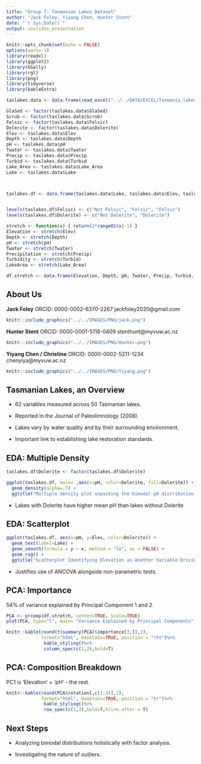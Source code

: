 ```yaml
---
title: "Group 7: Tasmanian Lakes Dataset"
author: "Jack Foley, Yiyang Chen, Hunter Stent"
date: "`r Sys.Date()`"
output: ioslides_presentation
---
```


```r
knitr::opts_chunk$set(echo = FALSE)
options(warn=-1)
library(readxl)
library(ggplot2)
library(GGally)
library(rgl)
library(png) 
library(tidyverse)
library(kableExtra)
```


```r
taslakes.data <- data.frame(read_excel("../../DATA/EXCEL/Tasmania_lakes_recoded.xlsx", sheet = 2))
```

```r
GlaSed <- factor(taslakes.data$GlaSed)
Scrub <- factor(taslakes.data$Scrub)
Felsic <- factor(taslakes.data$Felsic)
Dolerite <- factor(taslakes.data$Dolerite)
Elev <- taslakes.data$Elev
Depth <- taslakes.data$Depth
pH <- taslakes.data$pH
Twater <- taslakes.data$Twater
Precip <- taslakes.data$Precip
Turbid <- taslakes.data$Turbid
Lake_Area <- taslakes.data$Lake_Area
Lake <- taslakes.data$Lake



taslakes.df <- data.frame(taslakes.data$Lake, taslakes.data$Elev, taslakes.data$Depth, taslakes.data$pH, taslakes.data$Twater, taslakes.data$Precip, taslakes.data$Turbid, GlaSed, Scrub, Felsic, Dolerite, taslakes.data$Lake_Area)


levels(taslakes.df$Felsic) <- c("Not Felsic", "Felsic", "Felsic")
levels(taslakes.df$Dolerite) <- c("Not Dolerite", "Dolerite")
```

```r
stretch <- function(x) { return(2*range01(x)-1) }
Elevation <- stretch(Elev)
Depth <- stretch(Depth)
pH <- stretch(pH)
Twater <- stretch(Twater)
Precipitation <- stretch(Precip)
Turbidity <- stretch(Turbid)
LakeArea <- stretch(Lake_Area)

df.stretch <- data.frame(Elevation, Depth, pH, Twater, Precip, Turbid, LakeArea)
```



## About Us
<div class="columns-2">

<b>Jack Foley</b>
ORCID: 0000-0002-6370-2267
jackfoley2020@gmail.com
```r
knitr::include_graphics("../../IMAGES/PNG/jack.png")
```


<b>Hunter Stent</b>
ORCID: 0000-0001-5118-0409
stenthunt@myvuw.ac.nz
```r
knitr::include_graphics("../../IMAGES/PNG/Hunter.png")
```

<b>Yiyang Chen / Christine</b>
ORCID: 0000-0002-5211-1234
chenyiya@myvuw.ac.nz
```r
knitr::include_graphics("../../IMAGES/PNG/Yiyang.png")
```

</div>


## Tasmanian Lakes, an Overview
- 62 variables measured across 50 Tasmanian lakes.

- Reported in the Journal of Paleolimnology (2008).

- Lakes vary by water quality and by their surrounding environment.

- Important link to establishing lake restoration standards.





## EDA: Multiple Density

```r
taslakes.df$Dolerite <- factor(taslakes.df$Dolerite)

ggplot(taslakes.df, main= ,aes(x=pH, color=Dolerite, fill=Dolerite)) + 
  geom_density(alpha=.7) + 
  ggtitle("Multiple density plot unpacking the bimodal pH distribution by rock type")
```

- Lakes with Dolerite have higher mean pH than lakes without Dolerite

## EDA: Scatterplot

```r
ggplot(taslakes.df, aes(x=pH, y=Elev, color=Dolerite)) +
  geom_text(label=Lake) +
  geom_smooth(formula = y ~ x, method = "lm", se = FALSE) +
  geom_rug() +
  ggtitle("Scatterplot Identifying Elevation as Another Variable Driving pH Variation")

```

- Justifies use of ANCOVA alongside non-parametric tests.

## PCA: Importance

54% of variance explained by Principal Component 1 and 2.

```r
PCA <- prcomp(df.stretch, center=TRUE, scale=TRUE)
plot(PCA, type="l", main= "Variance Explained by Principal Components")
```

```r
knitr::kable(round(t(summary(PCA)$importance[3,]),2),
             format="html", booktabs=TRUE, position = "!ht")%>%
              kable_styling()%>%
              column_spec(c(1,2),bold=T)
```

## PCA: Composition Breakdown

PC1 is 'Elevation' + 'pH' - the rest.


```r
knitr::kable(round(PCA$rotation[,c(1:4)],2),
             format="html", booktabs=TRUE, position = "h!")%>%
              kable_styling()%>%
              row_spec(c(1,3),bold=T,hline_after = T)
```


## Next Steps
- Analyzing bimodal distributions holistically with factor analysis.

- Investigating the nature of outliers.
